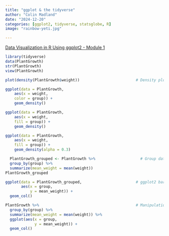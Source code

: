 ```yaml
---
title: "ggplot & the tidyverse"
author: "Colin Madland"
date: "2024-12-20"
categories: [ggplot2, tidyverse, statsglobe, R]
image: "rainbow-yeti.jpg"

---
```


[Data Visualization in R Using ggplot2 - Module 1](https://statisticsglobe.com/online-course-data-visualization-ggplot2-r)
```r
library(tidyverse)
data(PlantGrowth) 
str(PlantGrowth)
view(PlantGrowth)
```

```r
plot(density(PlantGrowth$weight))                         # Density plot using base R
```

```r
ggplot(data = PlantGrowth,
    aes(x = weight,
    color = group)) +
    geom_density()
```

```r
ggplot(data = PlantGrowth,
    aes(x = weight,
    fill = group)) +
    geom_density()
```

```r
ggplot(data = PlantGrowth,
    aes(x = weight,
    fill = group)) +
    geom_density(alpha = 0.3)
```

```r
  PlantGrowth_grouped <- PlantGrowth %>%                    # Group data using dplyr
  group_by(group) %>% 
  summarize(mean_weight = mean(weight))
PlantGrowth_grouped
```

```r
ggplot(data = PlantGrowth_grouped,                        # ggplot2 bar chart
       aes(x = group,
           y = mean_weight)) +
  geom_col()
```

```r
PlantGrowth %>%                                           # Manipulation & visualization
  group_by(group) %>% 
  summarize(mean_weight = mean(weight)) %>% 
  ggplot(aes(x = group,
             y = mean_weight)) +
  geom_col()
```

 